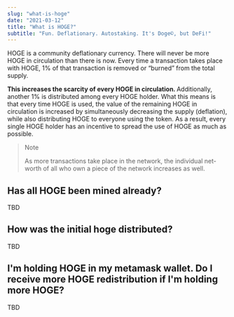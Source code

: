```yaml
---
slug: "what-is-hoge"
date: "2021-03-12"
title: "What is HOGE?"
subtitle: "Fun. Deflationary. Autostaking. It's Doge©, but DeFi!"
---
```



<Section>
<Content>

<article>

<section>

<p>
  HOGE is a community deflationary currency. There will never be more HOGE in
  circulation than there is now. Every time a transaction takes place with
  HOGE, 1% of that transaction is removed or “burned” from the total supply.
</p>
<p>
  <strong>This increases the scarcity of every HOGE in circulation. </strong>
  Additionally, another 1% is distributed among every HOGE holder. What this
  means is that every time HOGE is used, the value of the remaining HOGE in
  circulation is increased by simultaneously decreasing the supply
  (deflation), while also distributing HOGE to everyone using the token. As a
  result, every single HOGE holder has an incentive to spread the use of HOGE
  as much as possible.
</p>
<p>
<blockquote>
    <p>Note</p>
    As more transactions take place in the network, the individual net-worth
    of all who own a piece of the network increases as well.
</blockquote>
</p>
</section>

<section className="mt-6">
  <h2>Has all HOGE been mined already?</h2>
  <p>TBD</p>
</section>

<section className="mt-6">
  <h2>How was the initial hoge distributed?</h2>
  <p>TBD</p>
</section>

<section className="mt-6">
  <h2>
    I'm holding HOGE in my metamask wallet. Do I receive more HOGE
    redistribution if I'm holding more HOGE?
  </h2>
  <p>TBD</p>
</section>
</article>

</Content>
</Section>
